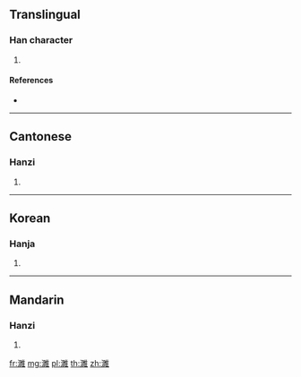 ==Translingual==

===Han character===
{{Han char|rn=85|rad=水|as=13|sn=16|four=30114|canj=EBUG,XEBUG}}

# {{defn|Han|sort=水13}}

====References====
* {{Han ref|kx=0654.300|dkj=18451|dj=1065.080|hdz=31755.090|uh=6FC9|ud=28617|bh=EA41|bd=59969}}

----

==Cantonese==

===Hanzi===
{{yue-hanzi|jyut=|y=seui1}}

# {{defn|lang=yue|sort=水13}}

----

==Korean==

===Hanja===
{{ko-hanja|hangeul=수|eumhun=|rv=su|mr=su|y=swu}}

# {{defn|lang=ko|sort=水13}}

----

==Mandarin==

===Hanzi===
{{cmn-hanzi|pin=[[suī]] ([[sui1]])|wg=sui<sup>1</sup>}}

# {{defn|lang=cmn|sort=水13}}

[[fr:濉]]
[[mg:濉]]
[[pl:濉]]
[[th:濉]]
[[zh:濉]]